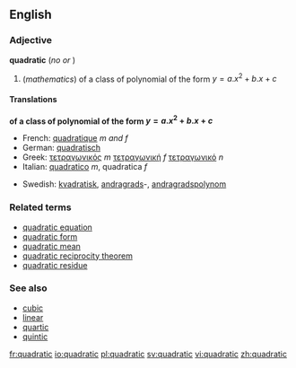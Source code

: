 ==English==

===Adjective===
'''quadratic''' (''no {{compar}} or {{superl}}'')

#(''mathematics'') of a class of polynomial of the form <math> y = a.x^2 + b.x + c </math>
<!-- Disputed. # the shape of a [[square]]-->

====Translations====

'''of a class of polynomial of the form <math> y = a.x^2 + b.x + c </math>'''
{{top}}
*French: [[quadratique]] ''m and f''
*German: [[quadratisch]]
*Greek: [[τετραγωνικός]] ''m'' [[τετραγωνική]] ''f'' [[τετραγωνικό]] ''n''
*Italian: [[quadratico]] ''m'', quadratica ''f''
{{mid}}
*Swedish: [[kvadratisk]], [[andragrads]]-, [[andragradspolynom]]
{{bottom}}

===Related terms===
*[[quadratic equation]]
*[[quadratic form]]
*[[quadratic mean]]
*[[quadratic reciprocity theorem]]
*[[quadratic residue]]

===See also===
*[[cubic]]
*[[linear]]
*[[quartic]]
*[[quintic]]

[[fr:quadratic]]
[[io:quadratic]]
[[pl:quadratic]]
[[sv:quadratic]]
[[vi:quadratic]]
[[zh:quadratic]]